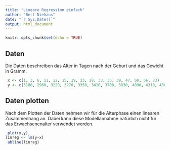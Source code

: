 ```yaml
---
title: "Lineare Regression einfach"
author: "Bert Niehaus"
date: "`r Sys.Date()`"
output: html_document
---
```


```r
knitr::opts_chunk$set(echo = TRUE)
```

## Daten
Die Daten beschreiben das Alter in Tagen nach der Geburt und das Gewicht in Gramm.

```r
 x <- c(1, 3, 6, 11, 12, 15, 19, 23, 28, 33, 35, 39, 47, 60, 66, 73)
 y <- c(3180, 2960, 3220, 3270, 3350, 3410, 3700, 3830, 4090, 4310, 4360, 4520, 4650, 5310, 5490, 5540)
```

## Daten plotten
Nach dem Plotten der Daten nehmen wir für die Alterphase einen linearen Zusammenhang an. Dabei kann diese Modellannahme natürlich nicht für das Erwachsenenalter verwendet werden.
```r
 plot(x,y)
linreg <- lm(y~x)
 abline(linreg)
```

